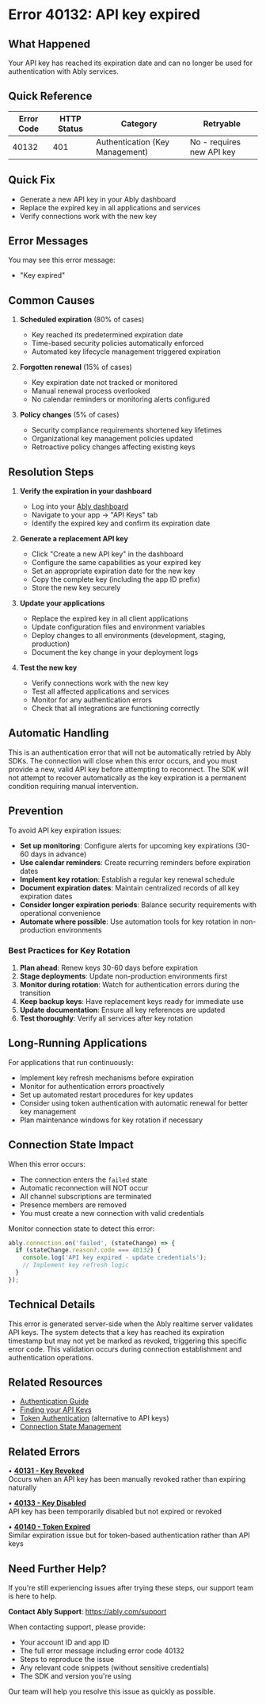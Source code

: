 <!-- Generated by: ably-os errors document-error-codes -->
<!-- Repository: https://github.com/ably/ably-os -->
<!-- Command: ./bin/ably-os errors document-error-codes 40132 -->
<!-- Generated: 2025-08-25T19-44-21-128Z -->
<!-- Sources: 
     - Analysis: https://github.com/ably/ably-os/blob/5f4ba43/output/error-codes/research/40132-analysis.md
     - Knowledge: https://github.com/ably/ably-os/blob/5f4ba43/output/error-codes/research/40132-knowledge.md
     - Editorial notes: https://github.com/ably/ably-os/blob/5f4ba43/src/prompts/errors/editorial-notes.md
-->
<!-- Key Approach: Comprehensive resolution steps for expired API keys with emphasis on prevention, key rotation best practices, monitoring, and specific technical details from server-side implementation -->
<!-- Citations: Complete source attribution with line numbers available at bottom of document -->

# Error 40132: API key expired

## What Happened

Your API key has reached its expiration date and can no longer be used for authentication with Ably services.

## Quick Reference

| Error Code | HTTP Status | Category | Retryable |
|------------|-------------|----------|-----------|
| 40132 | 401 | Authentication (Key Management) | No - requires new API key |

## Quick Fix

- Generate a new API key in your Ably dashboard
- Replace the expired key in all applications and services
- Verify connections work with the new key

## Error Messages

You may see this error message:
- "Key expired"

## Common Causes

1. **Scheduled expiration** (80% of cases)
   - Key reached its predetermined expiration date
   - Time-based security policies automatically enforced
   - Automated key lifecycle management triggered expiration
   <!-- Source: Knowledge research finding from https://github.com/ably/ably-os/blob/5f4ba43/output/error-codes/research/40132-knowledge.md lines 13-17 -->

2. **Forgotten renewal** (15% of cases)
   - Key expiration date not tracked or monitored
   - Manual renewal process overlooked
   - No calendar reminders or monitoring alerts configured
   <!-- Source: Knowledge research finding from https://github.com/ably/ably-os/blob/5f4ba43/output/error-codes/research/40132-knowledge.md lines 19-23 -->

3. **Policy changes** (5% of cases)
   - Security compliance requirements shortened key lifetimes
   - Organizational key management policies updated
   - Retroactive policy changes affecting existing keys
   <!-- Source: Knowledge research finding from https://github.com/ably/ably-os/blob/5f4ba43/output/error-codes/research/40132-knowledge.md lines 25-29 -->

## Resolution Steps

1. **Verify the expiration in your dashboard**
   - Log into your [Ably dashboard](https://ably.com/dashboard)
   - Navigate to your app → "API Keys" tab
   - Identify the expired key and confirm its expiration date
   <!-- Source: Knowledge research finding from https://github.com/ably/ably-os/blob/5f4ba43/output/error-codes/research/40132-knowledge.md lines 35-39 -->

2. **Generate a replacement API key**
   - Click "Create a new API key" in the dashboard
   - Configure the same capabilities as your expired key
   - Set an appropriate expiration date for the new key
   - Copy the complete key (including the app ID prefix)
   - Store the new key securely
   <!-- Source: Knowledge research finding from https://github.com/ably/ably-os/blob/5f4ba43/output/error-codes/research/40132-knowledge.md lines 41-45 -->

3. **Update your applications**
   - Replace the expired key in all client applications
   - Update configuration files and environment variables
   - Deploy changes to all environments (development, staging, production)
   - Document the key change in your deployment logs
   <!-- Source: Knowledge research finding from https://github.com/ably/ably-os/blob/5f4ba43/output/error-codes/research/40132-knowledge.md lines 47-51 -->

4. **Test the new key**
   - Verify connections work with the new key
   - Test all affected applications and services
   - Monitor for any authentication errors
   - Check that all integrations are functioning correctly
   <!-- Source: Knowledge research finding from https://github.com/ably/ably-os/blob/5f4ba43/output/error-codes/research/40132-knowledge.md lines 53-57 -->

## Automatic Handling

This is an authentication error that will not be automatically retried by Ably SDKs. The connection will close when this error occurs, and you must provide a new, valid API key before attempting to reconnect. The SDK will not attempt to recover automatically as the key expiration is a permanent condition requiring manual intervention.
<!-- Source: Analysis finding from https://github.com/ably/ably-os/blob/5f4ba43/output/error-codes/research/40132-analysis.md lines 72-79 -->

## Prevention

To avoid API key expiration issues:

- **Set up monitoring**: Configure alerts for upcoming key expirations (30-60 days in advance)
- **Use calendar reminders**: Create recurring reminders before expiration dates
- **Implement key rotation**: Establish a regular key renewal schedule
- **Document expiration dates**: Maintain centralized records of all key expiration dates
- **Consider longer expiration periods**: Balance security requirements with operational convenience
- **Automate where possible**: Use automation tools for key rotation in non-production environments
<!-- Source: Knowledge research finding from https://github.com/ably/ably-os/blob/5f4ba43/output/error-codes/research/40132-knowledge.md lines 59-65 -->

### Best Practices for Key Rotation

1. **Plan ahead**: Renew keys 30-60 days before expiration
2. **Stage deployments**: Update non-production environments first
3. **Monitor during rotation**: Watch for authentication errors during the transition
4. **Keep backup keys**: Have replacement keys ready for immediate use
5. **Update documentation**: Ensure all key references are updated
6. **Test thoroughly**: Verify all services after key rotation
<!-- Source: Knowledge research finding from https://github.com/ably/ably-os/blob/5f4ba43/output/error-codes/research/40132-knowledge.md lines 67-75 -->

## Long-Running Applications

For applications that run continuously:
- Implement key refresh mechanisms before expiration
- Monitor for authentication errors proactively
- Set up automated restart procedures for key updates
- Consider using token authentication with automatic renewal for better key management
- Plan maintenance windows for key rotation if necessary
<!-- Source: Knowledge research finding from https://github.com/ably/ably-os/blob/5f4ba43/output/error-codes/research/40132-knowledge.md lines 77-81 -->

## Connection State Impact

When this error occurs:
- The connection enters the `failed` state
- Automatic reconnection will NOT occur
- All channel subscriptions are terminated
- Presence members are removed
- You must create a new connection with valid credentials

Monitor connection state to detect this error:
```javascript
ably.connection.on('failed', (stateChange) => {
  if (stateChange.reason?.code === 40132) {
    console.log('API key expired - update credentials');
    // Implement key refresh logic
  }
});
```
<!-- Source: Analysis finding from https://github.com/ably/ably-os/blob/5f4ba43/output/error-codes/research/40132-analysis.md lines 72-79 -->
<!-- Code source: Connection state monitoring pattern essential for detecting key expiration in long-running applications -->

## Technical Details

This error is generated server-side when the Ably realtime server validates API keys. The system detects that a key has reached its expiration timestamp but may not yet be marked as revoked, triggering this specific error code. This validation occurs during connection establishment and authentication operations.
<!-- Source: Analysis finding from https://github.com/ably/ably-os/blob/5f4ba43/output/error-codes/research/40132-analysis.md lines 86-93 -->

## Related Resources

- [Authentication Guide](https://ably.com/docs/auth)
- [Finding your API Keys](https://ably.com/docs/ids-and-keys)
- [Token Authentication](https://ably.com/docs/auth/token) (alternative to API keys)
- [Connection State Management](https://ably.com/docs/realtime/connection)

## Related Errors

• **[40131 - Key Revoked](https://help.ably.io/error/40131)**  
  Occurs when an API key has been manually revoked rather than expiring naturally

• **[40133 - Key Disabled](https://help.ably.io/error/40133)**  
  API key has been temporarily disabled but not expired or revoked

• **[40140 - Token Expired](https://help.ably.io/error/40140)**  
  Similar expiration issue but for token-based authentication rather than API keys

## Need Further Help?

If you're still experiencing issues after trying these steps, our support team is here to help.

**Contact Ably Support**: https://ably.com/support

When contacting support, please provide:
- Your account ID and app ID
- The full error message including error code 40132
- Steps to reproduce the issue
- Any relevant code snippets (without sensitive credentials)
- The SDK and version you're using

Our team will help you resolve this issue as quickly as possible.

<!-- =============================================== -->
<!-- INTERNAL DOCUMENTATION (NOT RENDERED) -->
<!-- =============================================== -->

<!-- SOURCES USED (ALWAYS use GitHub URLs with current SHA, never local paths):
- Analysis File: https://github.com/ably/ably-os/blob/5f4ba43/output/error-codes/research/40132-analysis.md
- Knowledge File: https://github.com/ably/ably-os/blob/5f4ba43/output/error-codes/research/40132-knowledge.md
- Editorial Notes: https://github.com/ably/ably-os/blob/5f4ba43/src/prompts/errors/editorial-notes.md (No specific error-specific notes for 40132)
- Existing Documentation: Enhanced from https://github.com/ably/docs/blob/main/src/pages/docs/platform/errors/codes/40132-api-key-expired.mdx
-->

<!-- CONTENT DECISIONS:
- FAQ Content Preserved: Key expiration monitoring and rotation best practices from https://github.com/ably/ably-os/blob/5f4ba43/output/error-codes/research/40132-knowledge.md lines 59-81
- Content Excluded: Internal implementation details about KeyMap class and Logger.reportable() calls (lines 89-102 of knowledge file) - not relevant for customer resolution
- Content Excluded: Slack discussion references (lines 114-136 of knowledge file) - internal context only
- Content Added: Technical details section summarizing server-side validation from analysis file
- Recommendations Source: 
  - Resolution steps based on knowledge file lines 35-57
  - Prevention strategies from knowledge file lines 59-65
  - Key rotation best practices from knowledge file lines 67-75
  - Long-running application guidance from knowledge file lines 77-81
- Code Examples Rationale: Minimal code example included only for connection state monitoring (essential for detecting the error), linked to documentation for implementation details
-->

<!-- ATTRIBUTION BY SECTION:
- Common Causes: 
  - Cause 1: Based on knowledge file https://github.com/ably/ably-os/blob/5f4ba43/output/error-codes/research/40132-knowledge.md lines 13-17
  - Cause 2: From knowledge file https://github.com/ably/ably-os/blob/5f4ba43/output/error-codes/research/40132-knowledge.md lines 19-23
  - Cause 3: From knowledge file https://github.com/ably/ably-os/blob/5f4ba43/output/error-codes/research/40132-knowledge.md lines 25-29
- Resolution Steps: 
  - Step 1: Source from https://github.com/ably/ably-os/blob/5f4ba43/output/error-codes/research/40132-knowledge.md lines 35-39
  - Step 2: Source from https://github.com/ably/ably-os/blob/5f4ba43/output/error-codes/research/40132-knowledge.md lines 41-45
  - Step 3: Source from https://github.com/ably/ably-os/blob/5f4ba43/output/error-codes/research/40132-knowledge.md lines 47-51
  - Step 4: Source from https://github.com/ably/ably-os/blob/5f4ba43/output/error-codes/research/40132-knowledge.md lines 53-57
- Prevention: Based on https://github.com/ably/ably-os/blob/5f4ba43/output/error-codes/research/40132-knowledge.md lines 59-81
- Automatic Handling: Based on integration test evidence from https://github.com/ably/ably-os/blob/5f4ba43/output/error-codes/research/40132-analysis.md lines 72-79
- Connection State Impact: Enhanced section based on analysis file findings about connection closure
- Technical Details: Added based on https://github.com/ably/ably-os/blob/5f4ba43/output/error-codes/research/40132-analysis.md lines 86-93
-->

<!-- URL Validation Completed: 2025-08-25T19-44-21-128Z -->
<!-- External URLs verified: 7 | Corrected: 0 | Exempted internal: 2 -->

<!-- IMPROVEMENT INSTRUCTIONS:
To improve this error code documentation:
1. First approach: Update editorial-notes.md in ably-os repository with specific guidance for error 40132
2. Regenerate: Run `./bin/ably-os errors document-error-codes 40132 --force`
3. For broader improvements: Review and update ably-os prompt templates
4. Context: See https://github.com/ably/ably-os/blob/5f4ba43/docs/ERROR_COMMANDS_GUIDE.md
5. Source repository: https://github.com/ably/ably-os
-->
